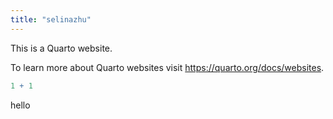 ```yaml
---
title: "selinazhu"
---
```


This is a Quarto website.

To learn more about Quarto websites visit <https://quarto.org/docs/websites>.

```r
1 + 1
```

hello

